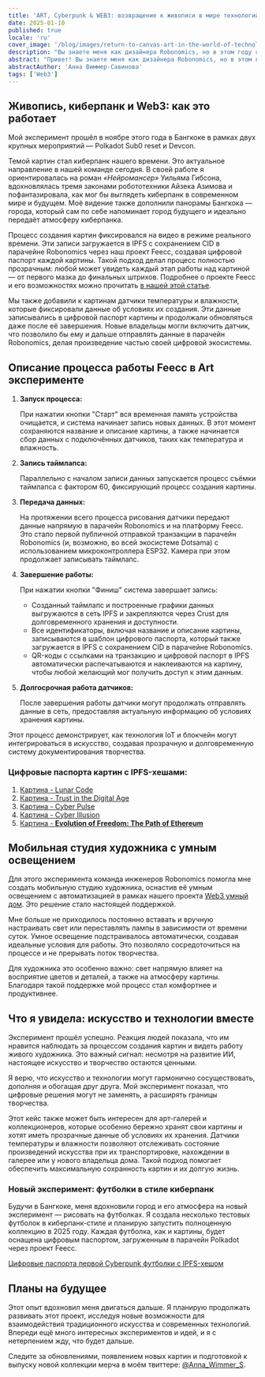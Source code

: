 ```yaml
---
title: 'ART, Cyberpunk & WEB3: возвращение к живописи в мире технологий'
date: 2025-01-10
published: true
locale: 'ru'
cover_image: '/blog/images/return-to-canvas-art-in-the-world-of-technology/cover.webp'
description: "Вы знаете меня как дизайнера Robonomics, но в этом году я вернулась как художник. Я давно наблюдаю, как стремительно развивается искусственный интеллект и как многие используют его для создания изображений. ИИ действительно справляется с этим на высоком уровне. Но у меня возник вопрос: осталось ли место для настоящих художников в мире технологий? Чтобы найти ответ, я решила провести эксперимент.."
abstract: "Привет! Вы знаете меня как дизайнера Robonomics, но в этом году я вернулась как художник. Я давно наблюдаю, как стремительно развивается искусственный интеллект и как многие используют его для создания изображений. ИИ действительно справляется с этим на высоком уровне. Но у меня возник вопрос: осталось ли место для настоящих художников в мире технологий? Чтобы найти ответ, я решила провести эксперимент."
abstractAuthor: 'Анна Виммер-Савинова'
tags: ['Web3']
---
```


## Живопись,  киберпанк и Web3: как это работает

Мой эксперимент прошёл в ноябре этого года в Бангкоке в рамках двух крупных мероприятий — Polkadot Sub0 reset и Devcon.

Темой картин стал киберпанк нашего времени. Это актуальное направление в нашей команде сегодня. В своей работе я ориентировалась на роман *«Нейромансер»* Уильяма Гибсона, вдохновлялась тремя законами робототехники Айзека Азимова и пофантазировала, как мог бы выглядеть киберпанк в современном мире и будущем. Моё видение также дополнили панорамы Бангкока — города, который сам по себе напоминает город будущего и идеально передаёт атмосферу киберпанка.

Процесс создания картин фиксировался на видео в режиме реального времени. Эти записи загружается в IPFS с сохранением CID в парачейне Robonomics через наш проект Feecc, создавая цифровой паспорт каждой картины. Такой подход делал процесс полностью прозрачным: любой может увидеть каждый этап работы над картиной — от первого мазка до финальных штрихов. Подробнее о проекте Feecc и его возможностях можно прочитать [в нашей этой статье](/blog/feecc-recap/).

Мы также добавили к картинам датчики температуры и влажности, которые фиксировали данные об условиях их создания. Эти данные записывались в цифровой паспорт картины и продолжали обновляться даже после её завершения. Новые владельцы могли включить датчик, что позволило бы ему и дальше отправлять данные в парачейн Robonomics, делая произведение частью своей цифровой экосистемы.

<RbImage zoom src="/blog/images/return-to-canvas-art-in-the-world-of-technology/feecc-art.webp" alt="процесс создания картины" />

## Описание процесса работы Feecc в Art эксперименте

1. **Запуск процесса:**
    
    При нажатии кнопки "Старт" вся временная память устройства очищается, и система начинает запись новых данных. В этот момент сохраняются название и описание картины, а также начинается сбор данных с подключённых датчиков, таких как температура и влажность.
    
2. **Запись таймлапса:**
    
    Параллельно с началом записи данных запускается процесс съёмки таймлапса с фактором 60, фиксирующий процесс создания картины.
    
3. **Передача данных:**
    
    На протяжении всего процесса рисования датчики передают данные напрямую в парачейн Robonomics и на платформу Feecc. Это стало первой публичной отправкой транзакции в парачейн Robonomics (и, возможно, во всей экосистеме Dotsama) с использованием микроконтроллера ESP32. Камера при этом продолжает записывать таймлапс.
    
4. **Завершение работы:**
    
    При нажатии кнопки "Финиш" система завершает запись:
    
    - Созданный таймлапс и построенные графики данных выгружаются в сеть IPFS и закрепляются через Crust для долговременного хранения и доступности.
    - Все идентификаторы, включая название и описание картины, записываются в шаблон цифрового паспорта, который также загружается в IPFS с сохранением CID в парачейне Robonomics.
    - QR-коды с ссылками на транзакцию и цифровой паспорт в IPFS автоматически распечатываются и наклеиваются на картину, чтобы любой желающий мог получить доступ к этим данным.

5. **Долгосрочная работа датчиков:**
    
    После завершения работы датчики могут продолжать отправлять данные в сеть, предоставляя актуальную информацию об условиях хранения картины.
    

Этот процесс демонстрирует, как технология IoT и блокчейн могут интегрироваться в искусство, создавая прозрачную и долговременную систему документирования творчества.

<RbImage zoom src="/blog/images/return-to-canvas-art-in-the-world-of-technology/art.webp" alt="превью картин" />

### Цифровые паспорта картин с IPFS-хешами:

1. [Картина - Lunar Code](https://ipfs.io/ipfs/QmZDD4kgaD2f7zWaJibKjDmCkh73aodLkNb2x96h4GfxDx)
2. [Картина - Trust in the Digital Age](https://ipfs.io/ipfs/QmUwGQWSouxCtnHYtLep59waerVJWotVUmzcxiepvTwUeJ) 
3. [Картина - Cyber Pulse](https://ipfs.io/ipfs/Qme36C3Gmp1fRvME2sSypfSTSv4Kj9u3za2hhymy7oeqw6) 
4. [Картина - Cyber Illusion](https://ipfs.io/ipfs/QmTaKjMxrrPU7M4iCubHnWi6TfrxAXL3iQ6rQ3mev69gjz)
5. [Картина - **Evolution of Freedom: The Path of Ethereum**](https://ipfs.io/ipfs/QmPBYuLFTw9sGHigZzQZ4LQHSZtUvgMfnFnRXFUi1nob5Y)


## Мобильная студия художника с умным освещением

Для этого эксперимента команда инженеров Robonomics помогла мне создать мобильную студию художника, оснастив её умным освещением с автоматизацией в рамках нашего проекта [Web3 умный дом](https://wiki.robonomics.network/docs/robonomics-smart-home-overview/). Это решение стало настоящей поддержкой.

Мне больше не приходилось постоянно вставать и вручную настраивать свет или переставлять лампы в зависимости от времени суток. Умное освещение подстраивалось автоматически, создавая идеальные условия для работы. Это позволяло сосредоточиться на процессе и не прерывать поток творчества.

Для художника это особенно важно: свет напрямую влияет на восприятие цветов и деталей, а также на атмосферу картины. Благодаря такой поддержке мой процесс стал комфортнее и продуктивнее.

## Что я увидела: искусство и технологии вместе

Эксперимент прошёл успешно. Реакция людей показала, что им нравится наблюдать за процессом создания картин и видеть работу живого художника. Это важный сигнал: несмотря на развитие ИИ, настоящее искусство и творчество остаются ценными.

Я верю, что искусство и технологии могут гармонично сосуществовать, дополняя и обогащая друг друга. Мой эксперимент показал, что цифровые решения могут не заменять, а расширять границы творчества.

Этот кейс также может быть интересен для арт-галерей и коллекционеров, которые особенно бережно хранят свои картины и хотят иметь прозрачные данные об условиях их хранения. Датчики температуры и влажности позволяют отслеживать состояние произведений искусства при их транспортировке, нахождении в галерее или у нового владельца дома. Такой подход помогает обеспечить максимальную сохранность картин и их долгую жизнь.

<YouTube id="https://www.youtube.com/watch?v=Rwp2bx1azzU&embeds_referring_euri=https%3A%2F%2Fwww.notion.so%2F&source_ve_path=Mjg2NjY" posterQuality="max"/>


### Новый эксперимент: футболки в стиле киберпанк

Будучи в Бангкоке, меня вдохновили город и его атмосфера на новый эксперимент — рисовать на футболках. Я создала несколько тестовых футболок в киберпанк-стиле и планирую запустить полноценную коллекцию в 2025 году. Каждая футболка, как и картины, будет оснащена цифровым паспортом, загруженным в парачейн Polkadot через проект Feecc.

[Цифровые паспорта первой Cyberpunk футболки с IPFS-хешом](https://ipfs.io/ipfs/QmRjvPGaWEqZ7LjhgyZtUBcuccJYJZj2vfcqhzNSfg5mSc)

<YouTube id="https://www.youtube.com/watch?v=EmBsWiML-2Y&embeds_referring_euri=https%3A%2F%2Fwww.notion.so%2F&source_ve_path=Mjg2NjY" posterQuality="max"/>


<RbImage zoom src="/blog/images/return-to-canvas-art-in-the-world-of-technology/t-shirt.webp" alt="предварительный просмотр нарисованных футболок" />

## Планы на будущее

Этот опыт вдохновил меня двигаться дальше. Я планирую продолжать развивать этот проект, исследуя новые возможности для взаимодействия традиционного искусства и современных технологий. Впереди ещё много интересных экспериментов и идей, и я с нетерпением жду, что будет дальше.

Следите за обновлениями, появлением новых картин и подготовкой к выпуску новой коллекции мерча в моём твиттере: [@Anna_Wimmer_S](https://twitter.com/Anna_Wimmer_S).